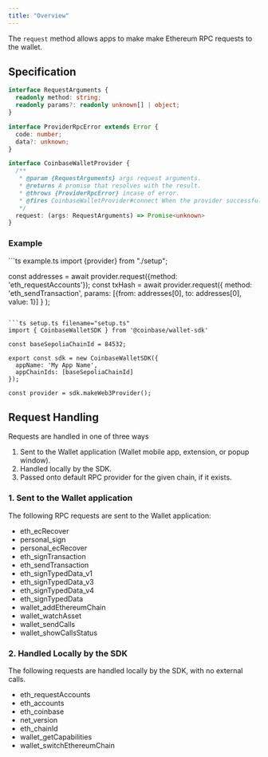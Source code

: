 ```yaml
---
title: "Overview"
---
```


The `request` method allows apps to make make Ethereum RPC requests to the wallet.

## Specification

```ts
interface RequestArguments {
  readonly method: string;
  readonly params?: readonly unknown[] | object;
}

interface ProviderRpcError extends Error {
  code: number;
  data?: unknown;
}

interface CoinbaseWalletProvider {
  /**
   * @param {RequestArguments} args request arguments.
   * @returns A promise that resolves with the result.
   * @throws {ProviderRpcError} incase of error.
   * @fires CoinbaseWalletProvider#connect When the provider successfully connects.
   */
  request: (args: RequestArguments) => Promise<unknown>
}
```

### Example

<CodeGroup>
```ts example.ts
import {provider} from "./setup";

const addresses = await provider.request({method: 'eth_requestAccounts'});
const txHash = await provider.request({
    method: 'eth_sendTransaction',
    params: [{from: addresses[0], to: addresses[0], value: 1}]
  }
);
```

```ts setup.ts filename="setup.ts"
import { CoinbaseWalletSDK } from '@coinbase/wallet-sdk'

const baseSepoliaChainId = 84532;

export const sdk = new CoinbaseWalletSDK({
  appName: 'My App Name',
  appChainIds: [baseSepoliaChainId]
});

const provider = sdk.makeWeb3Provider();
```
</CodeGroup>

## Request Handling

Requests are handled in one of three ways

1. Sent to the Wallet application (Wallet mobile app, extension, or popup window).
2. Handled locally by the SDK.
3. Passed onto default RPC provider for the given chain, if it exists.

### 1. Sent to the Wallet application

The following RPC requests are sent to the Wallet application:

- eth_ecRecover
- personal_sign
- personal_ecRecover
- eth_signTransaction
- eth_sendTransaction
- eth_signTypedData_v1
- eth_signTypedData_v3
- eth_signTypedData_v4
- eth_signTypedData
- wallet_addEthereumChain
- wallet_watchAsset
- wallet_sendCalls
- wallet_showCallsStatus

### 2. Handled Locally by the SDK

The following requests are handled locally by the SDK, with no external calls.

- eth_requestAccounts
- eth_accounts
- eth_coinbase
- net_version
- eth_chainId
- wallet_getCapabilities
- wallet_switchEthereumChain
